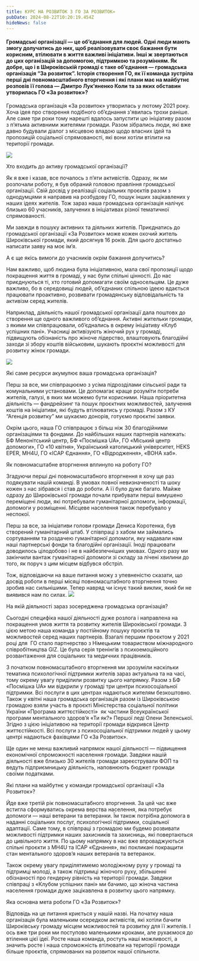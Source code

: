 ```yaml
---
title: КУРС НА РОЗВИТОК З ГО ЗА РОЗВИТОК»
pubDate: 2024-08-22T10:20:19.454Z
hideNews: false
---
```


#### Громадські організації — це об’єднання для людей. Одні люди мають змогу долучатись до них, щоб реалізовувати своє бажання бути корисним, втілювати в життя важливі ініціативи. Інші ж звертаються до цих організацій за допомогою, підтримкою та розумінням. Як добре, що і в Широківській громаді є таке об’єднання — громадська організація “За розвиток”. Історія створення ГО, як її команда зустріла перші дні повномасштабного вторгнення і які плани має на майбутнє розповів її голова — Дмитро Лук’яненко&#xA;&#xA;Коли та за яких обставин утворилась ГО «За розвиток»?

Громадська організація «За розвиток» утворилась у лютому 2021 року. Хоча ідея про створення подібного об’єднання з'явилась трохи раніше. Але саме три роки тому нарешті вдалось запустити цю ініціативу разом з п’ятьма активними жителями громади. Разом зібрались люди, які вже давно будували діалог з місцевою владою щодо власних ідей та пропозицій соціальної спрямованості, які вони хотіли втілити на території громади. 

![](/uploads/134.jpg)

Хто входить до активу громадської організації?

Як я вже і казав, все почалось з п’яти активістів. Одразу, як ми розпочали роботу, я був обраний головою правління громадської організації. Свій досвід у реалізації соціальних проєктів разом з однодумцями я направив на розбудову ГО, пошук інших зацікавлених у наших ідеях жителів. Тож зараз наша громадська організація налічує близько 60 учасників, залучених в ініціативах різної тематичної спрямованості. 

Ми завжди в пошуку активних та діяльних жителів. Приєднатись до громадської організації «За Розвиток» може кожен охочий житель Широківської громади, який досягнув 16 років. Для цього достатньо написати заяву на моє ім’я.

А є ще якісь вимоги до учасників окрім бажання долучитись?

Нам важливо, щоб людина була ініціативною, мала свої пропозиції щодо покращення життя в громаді, у нас були спільні цінності. До нас приєднуються ті, хто готовий допомагати своїм односельцям. Це дуже важливо, бо в середовищі людей, об’єднаних спільною ідеєю вдається працювати проактивно, розвивати громадянську відповідальність та активізм серед жителів.

Наприклад, діяльність нашої громадської організації дала поштовх до створення ще одного важливого об’єднання. Активні жительки громади, з якими ми співпрацювали, об’єднались в окрему ініціативу «Клуб успішних пані». Учасниці активізують жіночий рух у громаді, підвищують обізнаність про жіноче лідерство, влаштовують благодійні заходи зі збору коштів військовим, шукають проєктні можливості для розвитку жінок громади. 

![](</uploads/photo1719818567 (1).jpg>)

Які саме ресурси акумулює ваша громадська організація?

Перш за все, ми співпрацюємо з усіма підрозділами сільської ради та комунальними установами. Це допомагає краще розуміти потреби жителів, галузі, в яких ми можемо бути корисними. Наша пріоритетна діяльність — фандрейзинг та пошук проєктних можливостей, залучення коштів на ініціативи, які будуть втілюватись у громаді. Разом з КУ “Агенція розвитку” ми шукаємо донорів, готуємо проєктні заявки. 

Окрім цього, наша ГО співпрацює з більш ніж 30 благодійними організаціями та фондами. До найбільших наших партнерів належать: БФ Менонітський центр, БФ «Посмішка UA», ГО «Міський центр допомоги», ГО «10 квітня», Український католицький університет, HEKS EPER, MH4U, ГО «ІСАР Єднання», ГО «Відродження», «ВОНА хаб».

Як повномасштабне вторгнення вплинуло на роботу ГО?

Згадуючи перші дні повномасштабного вторгнення я хочу ще раз подякувати нашій команді. В умовах повної невизначеності та шоку кожен з нас зібрався і став до роботи. А її було дуже багато. Майже одразу до Широківської громади почали прибувати перші вимушено переміщені люди, які потребували гуманітарної допомоги, інформації, допомоги у розміщенні. Місцеве населення також перебувало у неспокої.

Перш за все, за ініціативи голови громади Дениса Коротенка, був створений гуманітарний штаб. У співпраці з хабом ми займались сортуванням та роздачею гуманітарної допомоги, яку надавали нам наші партнерські фонди та благодійні організації. Іноді працювати доводилось цілодобово і не в найбезпечніших умовах. Одного разу ми закінчили вантаж гуманітарної допомоги зі складу за лічені хвилини до того, як поруч з цим місцем відбувся обстріл.

Тож, відповідаючи на ваше питання можу з упевненістю сказати, що досвід роботи в перші місяці повномасштабного вторгнення точно зробив нас сильнішими. Тепер навряд чи існує такий виклик, який би не виявився нам по силах.
![](/uploads/photo1719818567.jpg)


На якій діяльності зараз зосереджена громадська організація?

Сьогодні специфіка нашої діяльності дуже розлога і направлена на покращення умов життя та розвитку жителів Широківської громади. З цією метою наша команда у постійному пошуку проєктів та можливостей серед наших партнерів. 
Взагалі першим проєктом у 2021 році для  ГО стало партнерство з Німецьким товариством міжнародного співробітництва GIZ. Це була серія тренінгів з психоемоційного розвантаження для соціальних та медичних працівників. 

З початком повномасштабного вторгнення ми зрозуміли наскільки тематика психологічної підтримки жителів зараз актуальна та на часі, тому окрему увагу приділили розвитку цього напрямку. Разом з БФ «Посмішка UA» ми відкрили у громаді три центри психосоціальної підтримки. Всі послуги в цих центрах надаються жителям безкоштовно.
Також у квітні наша громадська організація разом із Широківською громадою взяли участь в проєкті Міністерства соціальної політики України «Програма життєстійкості»  як частини Всеукраїнської програми ментального здоров’я «Ти як?» Першої леді Олени Зеленської. Згідно з цією ініціативою на території громади відкрився Центр життєстійкості. Всі послуги з психосоціальної підтримки людей у цьому центрі надаються фахівцями ГО «За Розвиток».

Ще один не менш важливий напрямок нашої діяльності — підвищення економічної спроможності населення громади. Завдяки нашій діяльності вже близько 30 жителів громади зареєстрували ФОП та ведуть підприємницьку діяльність, наповнюють бюджет громади своїми податками.

Які плани на майбутнє у команди громадської організації «За Розвиток»?

Йде вже третій рік повномасштабного вторгнення. За цей час вже встигла сформуватись окрема верства населення, яка потребує допомоги — наші ветерани та ветеранки. Їм також потрібна допомога в наданні соціальних послуг, психологічної підтримки, соціальної адаптації. Саме тому, в співпраці з громадою ми будемо розвивати можливості підтримки наших захисників та захисниць, які повертаються до цивільного життя. По цьому напрямку в нас вже впроваджуються спільні проєкти з MH4U та ІСАР «Єднання», які покликані покращити стан ментального здоров’я наших ветеранів та ветеранок.

Також окрему увагу приділятимемо молодіжному руху у громаді та підтримці молоді, а також підтримці жіночого руху, збільшенні обізнаності про гендерну рівність на території громади. Завдяки співпраці з «Клубом успішних пані» ми бачимо, що жіноча частина населення громади дуже зацікавлена в розвитку цього напрямку.


Яка основна мета роботи ГО «За Розвиток»?

Відповідь на це питання криється у нашій назві. На початку наша організація була маленьким осередком активістів, які хотіли бачити Широківську громаду місцем можливостей та розвитку для її жителів. І ось вже три роки ми поступово маленькими кроками, але рухаємося до втілення цієї ідеї. Росте наша команда, ростуть наші можливості, а значить росте і наша спроможність втілювати на території громади більше проєктів, спрямованих на розвиток нашої спільноти.




